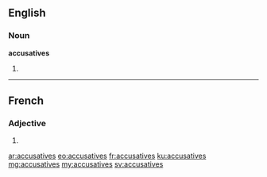 ==English==

===Noun===
'''accusatives'''

# {{plural of|accusative}}

----

==French==

===Adjective===
{{fr-adj-form}} {{f|p}}

# {{form of|feminine plural|accusatif|lang=fr}}

[[ar:accusatives]]
[[eo:accusatives]]
[[fr:accusatives]]
[[ku:accusatives]]
[[mg:accusatives]]
[[my:accusatives]]
[[sv:accusatives]]